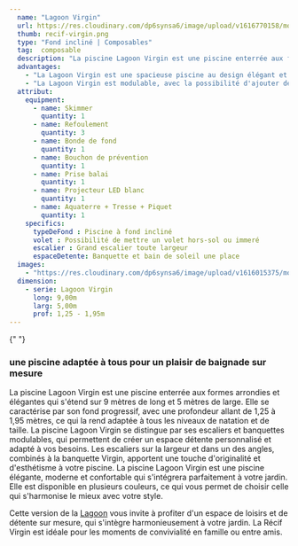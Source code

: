 ```yaml
---
  name: "Lagoon Virgin"
  url: https://res.cloudinary.com/dp6synsa6/image/upload/v1616770158/monoblocs-fonds-inclines/lagoon/lagoon-virgin_cv1lpy.jpg
  thumb: recif-virgin.png
  type: "Fond incliné | Composables"
  tag:  composable
  description: "La piscine Lagoon Virgin est une piscine enterrée aux formes arrondies et élégantes qui s'étend sur 9 mètres de long et 5 mètres de large. Elle se caractérise par son fond progressif, avec une profondeur allant de 1,25 à 1,95 mètres, ce qui la rend adaptée à tous les niveaux de natation et de taille."
  advantages:
    - "La Lagoon Virgin est une spacieuse piscine au design élégant et aux courbes harmonieuses."
    - "La Lagoon Virgin est modulable, avec la possibilité d'ajouter des angles avec escaliers pour un espace de détente supplémentaire."
  attribut:
    equipment:
      - name: Skimmer
        quantity: 1
      - name: Refoulement
        quantity: 3
      - name: Bonde de fond
        quantity: 1
      - name: Bouchon de prévention
        quantity: 1
      - name: Prise balai
        quantity: 1
      - name: Projecteur LED blanc
        quantity: 1
      - name: Aquaterre + Tresse + Piquet
        quantity: 1
    specifics:
      typeDeFond : Piscine à fond incliné
      volet : Possibilité de mettre un volet hors-sol ou immeré
      escalier : Grand escalier toute largeur
      espaceDetente: Banquette et bain de soleil une place
  images:
    - "https://res.cloudinary.com/dp6synsa6/image/upload/v1616015375/monoblocs-fonds-inclines/lagoon/piscine-lagoon-2_totscc.jpg"
  dimension:
    - serie: Lagoon Virgin
      long: 9,00m
      larg: 5,00m
      prof: 1,25 - 1,95m
---
```


<div class="mt-4 max-w-[720px]">

{" "}

<h3 class="mb-2 text-center font-semibold text-primary">
	une piscine adaptée à tous pour un plaisir de baignade sur mesure
</h3>

La piscine Lagoon Virgin est une piscine enterrée aux formes arrondies et élégantes qui s'étend sur 9 mètres de long et 5 mètres de large. Elle se caractérise par son fond progressif, avec une profondeur allant de 1,25 à 1,95 mètres, ce qui la rend adaptée à tous les niveaux de natation et de taille.
La piscine Lagoon Virgin se distingue par ses escaliers et banquettes modulables, qui permettent de créer un espace détente personnalisé et adapté à vos besoins. Les escaliers sur la largeur et dans un des angles, combinés à la banquette Virgin, apportent une touche d'originalité et d'esthétisme à votre piscine.
La piscine Lagoon Virgin est une piscine élégante, moderne et confortable qui s'intégrera parfaitement à votre jardin. Elle est disponible en plusieurs couleurs, ce qui vous permet de choisir celle qui s'harmonise le mieux avec votre style.

Cette version de la <span class="text-black font-semibold hover:text-primary">[Lagoon](Lagoon)</span> vous invite à profiter d'un espace de loisirs et de détente sur mesure, qui s'intègre harmonieusement à votre jardin. La Récif Virgin est idéale pour les moments de convivialité en famille ou entre amis.

</div>
